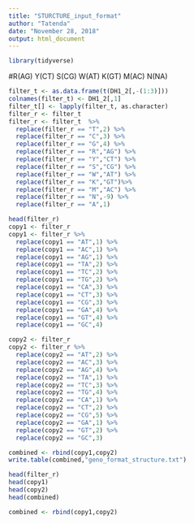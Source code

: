 ```yaml
---
title: "STURCTURE_input_format"
author: "Tatenda"
date: "November 28, 2018"
output: html_document
---
```

```r
library(tidyverse)
```

#R(AG) Y(CT) S(CG) W(AT) K(GT) M(AC) N(NA)
```r
filter_t <- as.data.frame(t(DH1_2[,-(1:3)]))
colnames(filter_t) <- DH1_2[,1]
filter_t[] <- lapply(filter_t, as.character) 
filter_r <- filter_t 
filter_r <- filter_t  %>%
  replace(filter_r == "T",2) %>%
  replace(filter_r == "C",3) %>%
  replace(filter_r == "G",4) %>%
  replace(filter_r == "R","AG") %>%
  replace(filter_r == "Y","CT") %>%
  replace(filter_r == "S","CG") %>%
  replace(filter_r == "W","AT") %>%
  replace(filter_r == "K","GT")%>%
  replace(filter_r == "M","AC") %>%
  replace(filter_r == "N",-9) %>%
  replace(filter_r == "A",1) 

head(filter_r)
copy1 <- filter_r
copy1 <- filter_r %>% 
  replace(copy1 == "AT",1) %>%
  replace(copy1 == "AC",1) %>%
  replace(copy1 == "AG",1) %>%
  replace(copy1 == "TA",2) %>%
  replace(copy1 == "TC",2) %>%
  replace(copy1 == "TG",2) %>%
  replace(copy1 == "CA",3) %>%
  replace(copy1 == "CT",3) %>%
  replace(copy1 == "CG",3) %>%
  replace(copy1 == "GA",4) %>%
  replace(copy1 == "GT",4) %>%
  replace(copy1 == "GC",4) 

copy2 <- filter_r
copy2 <- filter_r %>% 
  replace(copy2 == "AT",2) %>%
  replace(copy2 == "AC",3) %>%
  replace(copy2 == "AG",4) %>%
  replace(copy2 == "TA",1) %>%
  replace(copy2 == "TC",3) %>%
  replace(copy2 == "TG",4) %>%
  replace(copy2 == "CA",1) %>%
  replace(copy2 == "CT",2) %>%
  replace(copy2 == "CG",5) %>%
  replace(copy2 == "GA",1) %>%
  replace(copy2 == "GT",2) %>%
  replace(copy2 == "GC",3) 

combined <- rbind(copy1,copy2) 
write.table(combined,"geno_format_structure.txt")

head(filter_r)
head(copy1)
head(copy2)
head(combined)
```

```r
combined <- rbind(copy1,copy2)
```

